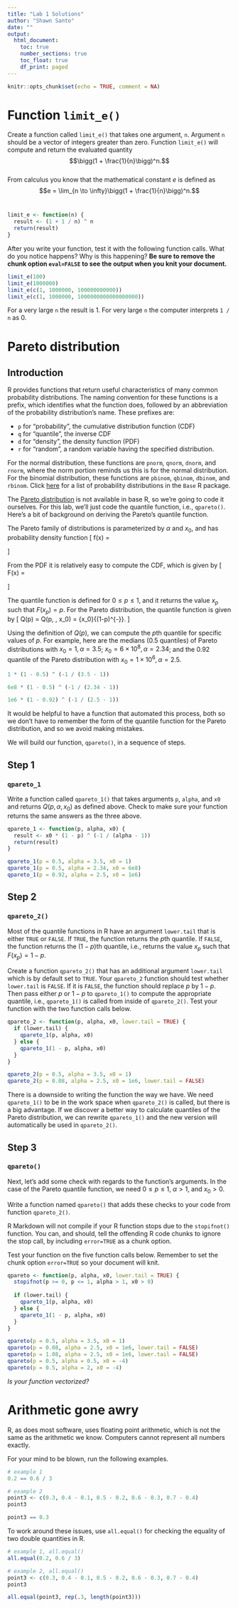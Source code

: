 ```yaml
---
title: "Lab 1 Solutions"
author: "Shawn Santo"
date: ""
output: 
  html_document:
    toc: true
    number_sections: true
    toc_float: true
    df_print: paged
---
```


```r
knitr::opts_chunk$set(echo = TRUE, comment = NA)
```

# Function `limit_e()`

Create a function called `limit_e()` that takes one argument, `n`. Argument
`n` should be a vector of integers greater than zero. Function `limit_e()` will
compute and return the evaluated quantity <br>
$$\bigg(1 + \frac{1}{n}\bigg)^n.$$
<br>
From calculus you know that the mathematical constant $e$ is defined as
<br>
$$e = \lim_{n \to \infty}\bigg(1 + \frac{1}{n}\bigg)^n.$$
<br>

```r
limit_e <- function(n) {
  result <- (1 + 1 / n) ^ n
  return(result)
}
```

After you write your function, test it with the following function calls.
What do you notice happens? Why is this happening? **Be sure to remove the**
**chunk option `eval=FALSE` to see the output when you knit your document.**

```r
limit_e(100)
limit_e(1000000)
limit_e(c(1, 1000000, 100000000000))
limit_e(c(1, 1000000, 1000000000000000000))
```

For a very large `n` the result is 1. For very large `n` the computer
interprets `1 / n` as 0.

# Pareto distribution

## Introduction

R provides functions that return useful characteristics of many common 
probability distributions. The naming convention for these functions is a 
prefix, which identifies what the function does, followed by an abbreviation 
of the probability distribution's name. These prefixes are: 

  + `p` for "probability", the cumulative distribution function (CDF)
  + `q` for "quantile", the inverse CDF
  + `d` for "density", the density function (PDF)
  + `r` for "random", a random variable having the specified distribution.

For the normal distribution, these functions are `pnorm`, `qnorm`, `dnorm`, 
and `rnorm`, where the norm portion reminds us this is for the normal 
distribution. For the binomial distribution, these functions are `pbinom`, 
`qbinom`, `dbinom`, and `rbinom`. Click [here](https://stat.ethz.ch/R-manual/R-devel/library/stats/html/Distributions.html)
for a list of probability distributions in the `Base` R package.

The [Pareto distribution](https://en.wikipedia.org/wiki/Pareto_distribution) 
is not available in base R, so we're going to code it ourselves. For this 
lab, we'll just code the quantile function, i.e., `qpareto()`. 
Here's a bit of background on deriving the Pareto's quantile function. 

The Pareto family of distributions is parameterized by $\alpha$ and $x_0$, and 
has probability density function
\[
f(x) = \begin{cases}
\frac{(\alpha - 1)x_0^{\alpha - 1}}{x^{\alpha}}, &x > x_0,\\
0, &x \leq x_0.
\end{cases}
\]

From the PDF it is relatively easy to compute the CDF, which is given by
\[
F(x) = \begin{cases}
0 & x < x_0\\
1 - \left(\frac{x_0}{x} \right)^{\alpha - 1} & x \geq x_0.
\end{cases}
\]

The quantile function is defined for $0 \le p \le 1$, and it returns the 
value $x_p$ such that $F(x_p) = p$. For the Pareto distribution, 
the quantile function is given by 
\[
Q(p) = Q(p, \alpha, x_0) = {x_0}{(1-p)^{-\frac{1}{\alpha - 1}}}.
\]

Using the definition of $Q(p)$, we can compute the $p$th quantile for 
specific values of $p$. For example, here are the medians ($0.5$ quantiles) 
of Pareto distributions with $x_0 = 1, \alpha = 3.5$;
$x_0 = 6\times 10^8, \alpha = 2.34$; and the $0.92$ quantile of the
Pareto distribution with $x_0 = 1\times 10^6, \alpha = 2.5$.

```r
1 * (1 - 0.5) ^ (-1 / (3.5 - 1))

6e8 * (1 - 0.5) ^ (-1 / (2.34 - 1))

1e6 * (1 - 0.92) ^ (-1 / (2.5 - 1))
```

It would be helpful to have a function that automated this process,
both so we don't have to remember the form of the quantile function for the 
Pareto distribution, and so we avoid making mistakes.

We will build our function, `qpareto()`, in a sequence of steps.

## Step 1

### `qpareto_1`

Write a function called `qpareto_1()` that takes arguments 
`p`, `alpha`, and `x0` and returns $Q(p, \alpha, x_0)$ as defined above. 
Check to make sure your function returns the same answers as the three above.


```r
qpareto_1 <- function(p, alpha, x0) {
  result <- x0 * (1 - p) ^ (-1 / (alpha - 1))
  return(result)
}
```

```r
qpareto_1(p = 0.5, alpha = 3.5, x0 = 1)
qpareto_1(p = 0.5, alpha = 2.34, x0 = 6e8)
qpareto_1(p = 0.92, alpha = 2.5, x0 = 1e6)
```


## Step 2

### `qpareto_2()`

Most of the quantile functions in R have an argument `lower.tail` that is 
either `TRUE` or `FALSE`. If `TRUE`, the function returns the $p$th quantile. 
If `FALSE`, the function returns the $(1-p)$th quantile, i.e., returns the 
value $x_p$ such that $F(x_p) = 1 - p$. 

Create a function `qpareto_2()` that has an additional argument `lower.tail` 
which is by default set to `TRUE`. Your `qpareto_2` function should test
whether `lower.tail` is `FALSE`. If it is `FALSE`, the function should replace
$p$ by $1-p$. Then pass either $p$ or $1-p$ to `qpareto_1()` to compute the
appropriate quantile, i.e., `qpareto_1()` is called from inside of
`qpareto_2()`. Test your function with the two function calls below.

```r
qpareto_2 <- function(p, alpha, x0, lower.tail = TRUE) {
  if (lower.tail) {
    qpareto_1(p, alpha, x0)
  } else {
    qpareto_1(1 - p, alpha, x0)
  }
}
```

```r
qpareto_2(p = 0.5, alpha = 3.5, x0 = 1)
qpareto_2(p = 0.08, alpha = 2.5, x0 = 1e6, lower.tail = FALSE)
```

There is a downside to writing the function the way we have. 
We need `qpareto_1()`
to be in the work space when `qpareto_2()` is called, 
but there is a big advantage.
If we discover a better way to calculate quantiles of the Pareto
distribution, we
can rewrite `qpareto_1()` and the new version will automatically
be used in `qpareto_2()`.


## Step 3

### `qpareto()`

Next, let's add some check with regards to the function's arguments. In the
case of the Pareto quantile function, we need $0\leq p\leq 1$, $\alpha > 1$, 
and $x_0 > 0$.  

Write a function named `qpareto()` that adds these checks to your code from 
function `qpareto_2()`.

R Markdown will not compile if your R function stops due to the `stopifnot()`
function. You can, and should, tell the offending R code chunks to ignore the
stop call, by including `error=TRUE` as a chunk option. 

Test your function on the five function calls below.
Remember to set the chunk option `error=TRUE` so your document will knit.

```r
qpareto <- function(p, alpha, x0, lower.tail = TRUE) {
  stopifnot(p >= 0, p <= 1, alpha > 1, x0 > 0)
  
  if (lower.tail) {
    qpareto_1(p, alpha, x0)
  } else {
    qpareto_1(1 - p, alpha, x0)
  }
}

```


```r
qpareto(p = 0.5, alpha = 3.5, x0 = 1)
qpareto(p = 0.08, alpha = 2.5, x0 = 1e6, lower.tail = FALSE)
qpareto(p = 1.08, alpha = 2.5, x0 = 1e6, lower.tail = FALSE)
qpareto(p = 0.5, alpha = 0.5, x0 = -4)
qpareto(p = 0.5, alpha = 2, x0 = -4)
```

*Is your function vectorized?*

# Arithmetic gone awry

R, as does most software, uses floating point arithmetic, which is not 
the same as the arithmetic we know. Computers cannot represent all 
numbers exactly. 

For your mind to be blown, run the following examples.

```r
# example 1
0.2 == 0.6 / 3

# example 2
point3 <- c(0.3, 0.4 - 0.1, 0.5 - 0.2, 0.6 - 0.3, 0.7 - 0.4)
point3

point3 == 0.3
```

To work around these issues, use `all.equal()` for checking the equality of
two double quantities in R.

```r
# example 1, all.equal()
all.equal(0.2, 0.6 / 3)

# example 2, all.equal()
point3 <- c(0.3, 0.4 - 0.1, 0.5 - 0.2, 0.6 - 0.3, 0.7 - 0.4)
point3

all.equal(point3, rep(.3, length(point3)))
```